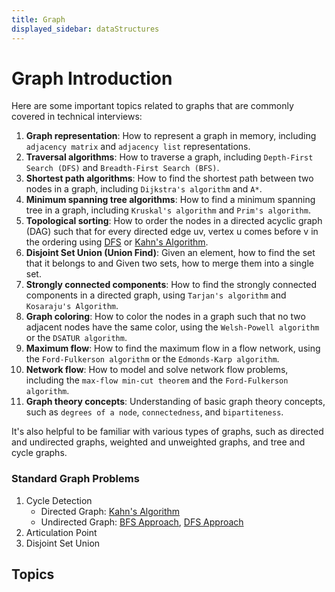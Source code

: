 ```yaml
---
title: Graph
displayed_sidebar: dataStructures
---
```


# Graph Introduction

Here are some important topics related to graphs that are commonly covered in technical interviews:

01. **Graph representation**: How to represent a graph in memory,
    including `adjacency matrix` and `adjacency list` representations.
02. **Traversal algorithms**: How to traverse a graph, including `Depth-First Search (DFS)` and `Breadth-First Search (BFS)`.
03. **Shortest path algorithms**: How to find the shortest path between two nodes in a graph, including `Dijkstra's algorithm` and `A*`.
04. **Minimum spanning tree algorithms**: How to find a minimum spanning tree in a graph, including `Kruskal's algorithm` and `Prim's algorithm`.
05. **Topological sorting**: How to order the nodes in a directed acyclic graph (DAG) such that for every directed edge uv, vertex u comes before v in the ordering using [DFS](https://youtu.be/5lZ0iJMrUMk) or [Kahn's Algorithm](https://youtu.be/73sneFXuTEg).
06. **Disjoint Set Union (Union Find)**: Given an element, how to find the set that it belongs to and Given two sets, how to merge them into a single set.
07. **Strongly connected components**: How to find the strongly connected components in a directed graph, using `Tarjan's algorithm` and `Kosaraju's Algorithm`.
08. **Graph coloring**: How to color the nodes in a graph such that no two adjacent nodes have the same color, using the `Welsh-Powell algorithm` or the `DSATUR algorithm`.
09. **Maximum flow**: How to find the maximum flow in a flow network, using the `Ford-Fulkerson algorithm` or the `Edmonds-Karp algorithm`.
10. **Network flow**: How to model and solve network flow problems, including the `max-flow min-cut theorem` and the `Ford-Fulkerson algorithm`.
11. **Graph theory concepts**: Understanding of basic graph theory concepts, such as `degrees of a node`, `connectedness`, and `bipartiteness`.

It's also helpful to be familiar with various types of graphs, such as directed and undirected graphs, weighted and unweighted graphs, and tree and cycle graphs.


### Standard Graph Problems
1. Cycle Detection
    - Directed Graph: [Kahn's Algorithm](https://youtu.be/iTBaI90lpDQ)
    - Undirected Graph: [BFS Approach](https://youtu.be/BPlrALf1LDU), [DFS Approach](https://youtu.be/zQ3zgFypzX4)
2. Articulation Point
3. Disjoint Set Union

## Topics


<DocCardList />